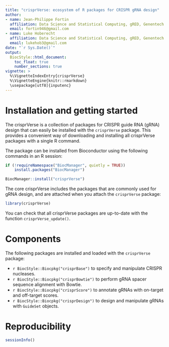 ```yaml
---
title: "crisprVerse: ecosystem of R packages for CRISPR gRNA design"
author: 
- name: Jean-Philippe Fortin
  affiliation: Data Science and Statistical Computing, gRED, Genentech
  email: fortin946@gmail.com
- name: Luke Hoberecht
  affiliation: Data Science and Statistical Computing, gRED, Genentech
  email: lukehob3@gmail.com
date: "`r Sys.Date()`"
output: 
  BiocStyle::html_document:
    toc_float: true
    number_sections: true
vignette: >
  %\VignetteIndexEntry{crisprVerse}
  %\VignetteEngine{knitr::rmarkdown}
  \usepackage[utf8]{inputenc}
---
```



# Installation and getting started

The crisprVerse is a collection of packages for CRISPR guide RNA (gRNA) design
that can easily be installed with the `crisprVerse` package. This provides 
a convenient way of downloading and installing all crisprVerse packages 
with a single R command. 

The package can be installed from Bioconductor using the following
commands in an R session:

```r
if (!requireNamespace("BiocManager", quietly = TRUE))
    install.packages("BiocManager")

BiocManager::install("crisprVerse")
```

The core crisprVerse includes the packages that are commonly used for 
gRNA design, and are attached when you attach the `crisprVerse` package:

```r
library(crisprVerse)
```

You can check that all crisprVerse packages are up-to-date 
with the function `crisprVerse_update()`.



# Components

The following packages are installed and loaded with the `crisprVerse` package: 


* `r BiocStyle::Biocpkg("crisprBase")` to specify and manipulate CRISPR nucleases.
* `r BiocStyle::Biocpkg("crisprBowtie")` to perform gRNA spacer sequence
alignment with Bowtie.
* `r BiocStyle::Biocpkg("crisprScore")` to annotate gRNAs with on-target
and off-target scores.
* `r BiocStyle::Biocpkg("crisprDesign")` to design and manipulate gRNAs
with `GuideSet` objects. 

# Reproducibility

```r
sessionInfo()
```




